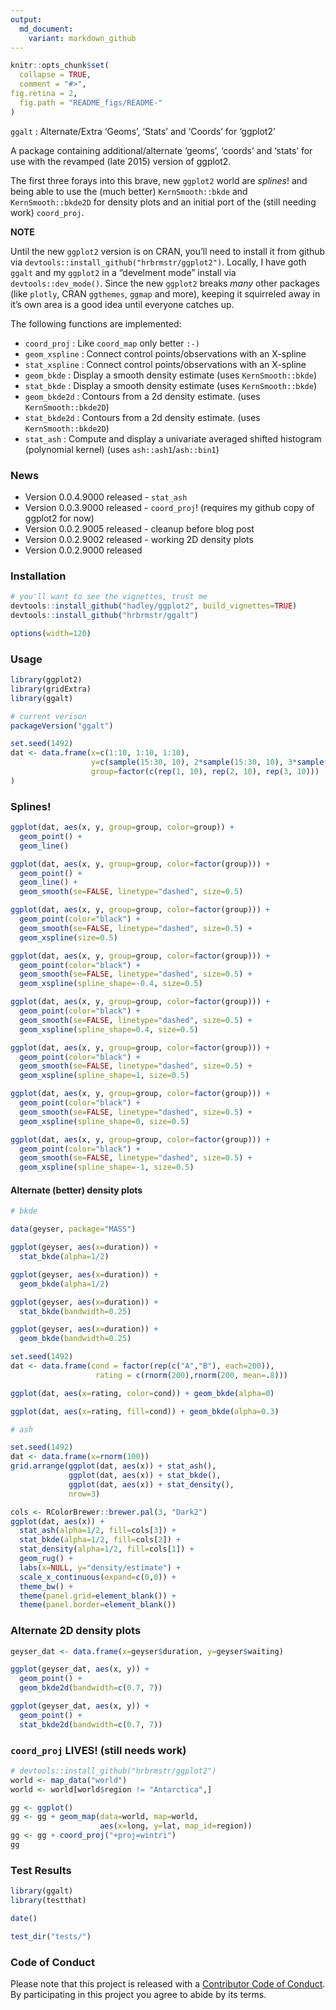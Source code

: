 ```yaml
---
output:
  md_document:
    variant: markdown_github
---
```


<!-- README.md is generated from README.Rmd. Please edit that file -->

```r
knitr::opts_chunk$set(
  collapse = TRUE,
  comment = "#>",
fig.retina = 2,
  fig.path = "README_figs/README-"
)
```

`ggalt` : Alternate/Extra 'Geoms', 'Stats' and 'Coords' for 'ggplot2'

 A package containing additional/alternate 'geoms', 'coords' and 'stats' for use with the revamped (late 2015) version of ggplot2.

The first three forays into this brave, new `ggplot2` world are _splines_! and being able to use the (much better) `KernSmooth::bkde` and `KernSmooth::bkde2D` for density plots and an initial port of the (still needing work) `coord_proj`.

**NOTE**

Until the new `ggplot2` version is on CRAN, you'll need to install it from github via `devtools::install_github("hrbrmstr/ggplot2")`. Locally, I have goth `ggalt` and my `ggplot2` in a "develment mode" install via `devtools::dev_mode()`. Since the new `ggplot2` breaks _many_ other packages (like `plotly`, CRAN `ggthemes`, `ggmap` and more), keeping it squirreled away in it's own area is a good idea until everyone catches up.
    
The following functions are implemented:

- `coord_proj` : Like `coord_map` only better `:-)`
- `geom_xspline` : Connect control points/observations with an X-spline
- `stat_xspline` : Connect control points/observations with an X-spline
- `geom_bkde` :	Display a smooth density estimate (uses `KernSmooth::bkde`)
- `stat_bkde` :	Display a smooth density estimate (uses `KernSmooth::bkde`)
- `geom_bkde2d` :	Contours from a 2d density estimate. (uses `KernSmooth::bkde2D`)
- `stat_bkde2d` :	Contours from a 2d density estimate. (uses `KernSmooth::bkde2D`)
- `stat_ash` : Compute and display a univariate averaged shifted histogram (polynomial kernel) (uses `ash::ash1`/`ash::bin1`)

### News

- Version 0.0.4.9000 released - `stat_ash`
- Version 0.0.3.9000 released - `coord_proj`! (requires my github copy of ggplot2 for now)
- Version 0.0.2.9005 released - cleanup before blog post
- Version 0.0.2.9002 released - working 2D density plots
- Version 0.0.2.9000 released

### Installation

```r
# you'll want to see the vignettes, trust me
devtools::install_github("hadley/ggplot2", build_vignettes=TRUE)
devtools::install_github("hrbrmstr/ggalt")
```

```r
options(width=120)
```

### Usage

```r
library(ggplot2)
library(gridExtra)
library(ggalt)

# current verison
packageVersion("ggalt")

set.seed(1492)
dat <- data.frame(x=c(1:10, 1:10, 1:10),
                  y=c(sample(15:30, 10), 2*sample(15:30, 10), 3*sample(15:30, 10)),
                  group=factor(c(rep(1, 10), rep(2, 10), rep(3, 10)))
)
```

### Splines!

```r
ggplot(dat, aes(x, y, group=group, color=group)) +
  geom_point() +
  geom_line()

ggplot(dat, aes(x, y, group=group, color=factor(group))) +
  geom_point() +
  geom_line() +
  geom_smooth(se=FALSE, linetype="dashed", size=0.5)

ggplot(dat, aes(x, y, group=group, color=factor(group))) +
  geom_point(color="black") +
  geom_smooth(se=FALSE, linetype="dashed", size=0.5) +
  geom_xspline(size=0.5)

ggplot(dat, aes(x, y, group=group, color=factor(group))) +
  geom_point(color="black") +
  geom_smooth(se=FALSE, linetype="dashed", size=0.5) +
  geom_xspline(spline_shape=-0.4, size=0.5)

ggplot(dat, aes(x, y, group=group, color=factor(group))) +
  geom_point(color="black") +
  geom_smooth(se=FALSE, linetype="dashed", size=0.5) +
  geom_xspline(spline_shape=0.4, size=0.5)

ggplot(dat, aes(x, y, group=group, color=factor(group))) +
  geom_point(color="black") +
  geom_smooth(se=FALSE, linetype="dashed", size=0.5) +
  geom_xspline(spline_shape=1, size=0.5)

ggplot(dat, aes(x, y, group=group, color=factor(group))) +
  geom_point(color="black") +
  geom_smooth(se=FALSE, linetype="dashed", size=0.5) +
  geom_xspline(spline_shape=0, size=0.5)

ggplot(dat, aes(x, y, group=group, color=factor(group))) +
  geom_point(color="black") +
  geom_smooth(se=FALSE, linetype="dashed", size=0.5) +
  geom_xspline(spline_shape=-1, size=0.5)
```

#### Alternate (better) density plots

```r
# bkde

data(geyser, package="MASS")

ggplot(geyser, aes(x=duration)) + 
  stat_bkde(alpha=1/2)

ggplot(geyser, aes(x=duration)) +
  geom_bkde(alpha=1/2)

ggplot(geyser, aes(x=duration)) + 
  stat_bkde(bandwidth=0.25)

ggplot(geyser, aes(x=duration)) +
  geom_bkde(bandwidth=0.25)

set.seed(1492)
dat <- data.frame(cond = factor(rep(c("A","B"), each=200)), 
                   rating = c(rnorm(200),rnorm(200, mean=.8)))

ggplot(dat, aes(x=rating, color=cond)) + geom_bkde(alpha=0)

ggplot(dat, aes(x=rating, fill=cond)) + geom_bkde(alpha=0.3)

# ash

set.seed(1492)
dat <- data.frame(x=rnorm(100))
grid.arrange(ggplot(dat, aes(x)) + stat_ash(),
             ggplot(dat, aes(x)) + stat_bkde(),
             ggplot(dat, aes(x)) + stat_density(),
             nrow=3)

cols <- RColorBrewer::brewer.pal(3, "Dark2")
ggplot(dat, aes(x)) + 
  stat_ash(alpha=1/2, fill=cols[3]) + 
  stat_bkde(alpha=1/2, fill=cols[2]) + 
  stat_density(alpha=1/2, fill=cols[1]) + 
  geom_rug() +
  labs(x=NULL, y="density/estimate") +
  scale_x_continuous(expand=c(0,0)) +
  theme_bw() +
  theme(panel.grid=element_blank()) +
  theme(panel.border=element_blank())
```

### Alternate 2D density plots

```r
geyser_dat <- data.frame(x=geyser$duration, y=geyser$waiting)

ggplot(geyser_dat, aes(x, y)) +
  geom_point() +
  geom_bkde2d(bandwidth=c(0.7, 7))

ggplot(geyser_dat, aes(x, y)) +
  geom_point() +
  stat_bkde2d(bandwidth=c(0.7, 7))
```

### `coord_proj` LIVES! (still needs work)

```r
# devtools::install_github("hrbrmstr/ggplot2")
world <- map_data("world")
world <- world[world$region != "Antarctica",]

gg <- ggplot()
gg <- gg + geom_map(data=world, map=world,
                    aes(x=long, y=lat, map_id=region))
gg <- gg + coord_proj("+proj=wintri")
gg
```

### Test Results

```r
library(ggalt)
library(testthat)

date()

test_dir("tests/")
```

### Code of Conduct

Please note that this project is released with a [Contributor Code of Conduct](CONDUCT.md). 
By participating in this project you agree to abide by its terms.
